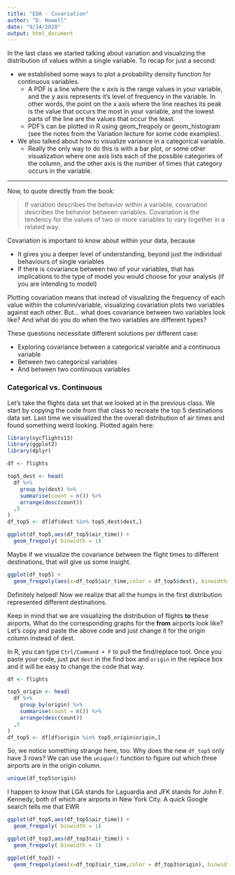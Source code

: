 ```yaml
---
title: "EDA - Covariation"
author: "D. Howell"
date: "9/14/2020"
output: html_document
---
```


In the last class we started talking about variation and visualizing the distribution of values within a single variable. To recap for just a second:

* we established some ways to plot a probability density function for continuous variables.
  + A PDF is a line where the x axis is the range values in your variable, and the y axis represents it's level of frequency in the variable. In other words, the point on the x axis where the line reaches its peak is the value that occurs the most in your variable, and the lowest parts of the line are the values that occur the least. 
  + PDF's can be plotted in R using geom_freqpoly or geom_histogram (see the notes from the Variation lecture for some code examples). 
* We also talked about how to visualize variance in a categorical variable.
  + Really the only way to do this is with a bar plot, or some other visualization where one axis lists each of the possible categories of the column, and the other axis is the number of times that category occurs in the variable.
  
***

Now, to quote directly from the book:

> If variation describes the behavior within a variable, covariation describes the behavior between variables. Covariation is the tendency for the values of two or more variables to vary together in a related way.

Covariation is important to know about within your data, because 

* It gives you a deeper level of understanding, beyond just the individual behaviours of single variables
* If there is covariance between two of your variables, that has implications to the type of model you would choose for your analysis (if you are intending to model)

Plotting covariation means that instead of visualizing the frequency of each value within the column/variable, visualizing covariation plots two variables against each other. But... what does covariance between two variables look like? And what do you do when the two variables are different types?

These questions necessitate different solutions per different case:

* Exploring covariance between a categorical variable and a continuous variable
* Between two categorical variables
* And between two continuous variables

### Categorical vs. Continuous
Let's take the flights data set that we looked at in the previous class. We start by copying the code from that class to recreate the top 5 destinations data set. Last time we visualized the the overall distribution of air times and found something weird looking. Plotted again here:
```r
library(nycflights13)
library(ggplot2)
library(dplyr)

df <- flights

top5_dest <- head(
  df %>%
    group_by(dest) %>%
    summarise(count = n()) %>%
    arrange(desc(count))  
  ,5
)
df_top5 <- df[df$dest %in% top5_dest$dest,]

ggplot(df_top5,aes(df_top5$air_time)) + 
  geom_freqpoly( binwidth = 1) 
```

Maybe if we visualize the covariance between the flight times to different destinations, that will give us some insight. 
```r
ggplot(df_top5) + 
  geom_freqpoly(aes(x=df_top5$air_time,color = df_top5$dest), binwidth=1)
```

Definitely helped! Now we realize that all the humps in the first distribution represented different destinations. 

Keep in mind that we are visualizing the distribution of flights **to** these airports. What do the corresponding graphs for the **from** airports look like? Let's copy and paste the above code and just change it for the origin column instead of dest. 

In R, you can type `Ctrl/Command + F` to pull the find/replace tool. Once you paste your code, just put `dest` in the find box and `origin` in the replace box and it will be easy to change the code that way. 
```r
df <- flights

top5_origin <- head(
  df %>%
    group_by(origin) %>%
    summarise(count = n()) %>%
    arrange(desc(count))  
  ,5
)
df_top5 <- df[df$origin %in% top5_origin$origin,]
```
So, we notice something strange here, too. Why does the new `df_top5` only have 3 rows? We can use the `unique()` function to figure out which three airports are in the origin column. 

```r
unique(df_top5$origin)
```
I happen to know that LGA stands for Laguardia and JFK stands for John F. Kennedy, both of which are airports in New York City. A quick Google search tells me that EWR 

```r

ggplot(df_top5,aes(df_top5$air_time)) + 
  geom_freqpoly( binwidth = 1) 

ggplot(df_top3,aes(df_top3$air_time)) + 
  geom_freqpoly( binwidth = 1) 

ggplot(df_top3) + 
  geom_freqpoly(aes(x=df_top3$air_time,color = df_top3$origin), binwidth=1)

```



